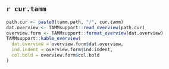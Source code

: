 ## `r cur.tamm`

```r
path.cur <- paste0(tamm.path, "/", cur.tamm)
dat.overview <- TAMMsupport::read_overview(path.cur)
overview.form <- TAMMsupport::format_overview(dat.overview)
TAMMsupport::kable_overview(
  dat.overview = overview.form$dat.overview,
  ind.indent = overview.form$ind.indent,
  col.bold = overview.form$col.bold
)
```


